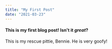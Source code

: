 ```yaml
---
title: "My First Post"
date: "2021-03-23"
---
```


#### This is my first blog post! Isn't it _great_?

This is my rescue pittie, Bennie. He is very goofy!
